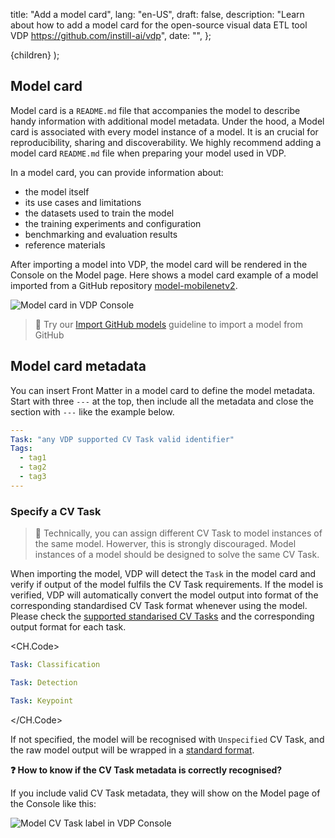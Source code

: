   title: "Add a model card",
  lang: "en-US",
  draft: false,
  description:
    "Learn about how to add a model card for the open-source visual data ETL tool VDP https://github.com/instill-ai/vdp",
  date: "",
};

  <DocsLayout meta={meta}>{children}</DocsLayout>
);

## Model card

Model card is a `README.md` file that accompanies the model to describe handy information with additional model metadata. Under the hood, a Model card is associated with every model instance of a model.
It is an crucial for reproducibility, sharing and discoverability. We highly recommend adding a model card `README.md` file when preparing your model used in VDP.

In a model card, you can provide information about:

- the model itself
- its use cases and limitations
- the datasets used to train the model
- the training experiments and configuration
- benchmarking and evaluation results
- reference materials

After importing a model into VDP, the model card will be rendered in the Console on the Model page.
Here shows a model card example of a model imported from a GitHub repository [model-mobilenetv2](https://github.com/instill-ai/model-mobilenetv2).

![Model card in VDP Console](/docs-assets/model-card.png)

> 📔 Try our [Import GitHub models](/docs/import-models/github) guideline to import a model from GitHub

## Model card metadata

You can insert Front Matter in a model card to define the model metadata.
Start with three `---` at the top, then include all the metadata and close the section with `---` like the example below.

```yaml README.md
---
Task: "any VDP supported CV Task valid identifier"
Tags:
  - tag1
  - tag2
  - tag3
---
```

### Specify a CV Task

> 📔 Technically, you can assign different CV Task to model instances of the same model.
> Howerver, this is strongly discouraged. Model instances of a model should be designed to solve the same CV Task.

When importing the model, VDP will detect the `Task` in the model card and verify if output of the model fulfils the CV Task requirements.
If the model is verified, VDP will automatically convert the model output into format of the corresponding standardised CV Task format whenever using the model.
Please check the [supported standarised CV Tasks](/docs/core-concepts/cv-task) and the corresponding output format for each task.

<CH.Code>

```yaml image-classification
Task: Classification
```

```yaml object-detection
Task: Detection
```

```yaml keypoint-detection
Task: Keypoint
```

</CH.Code>

If not specified, the model will be recognised with `Unspecified` CV Task,
and the raw model output will be wrapped in a [standard format](docs/core-concepts/cv-task#what-if-my-task-is-not-standardised-by-by-vdp-yet).

**❓ How to know if the CV Task metadata is correctly recognised?**

If you include valid CV Task metadata, they will show on the Model page of the Console like this:

![Model CV Task label in VDP Console](/docs-assets/console-model-cv-task-label.png)
